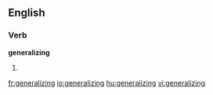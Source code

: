 
==English==

===Verb===
'''generalizing'''

# {{present participle of|[[generalize]]}}

[[fr:generalizing]]
[[io:generalizing]]
[[hu:generalizing]]
[[vi:generalizing]]